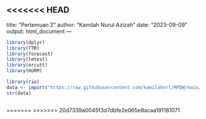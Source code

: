 <<<<<<< HEAD
---
title: "Pertemuan 2"
author: "Kamilah Nurul Azizah"
date: "2023-09-09"
output: html_document
---

```r
library(dplyr)
library(TTR)
library(forecast)
library(lmtest)
library(orcutt)
library(HoRM)
```

```r
library(rio)
data <- import("https://raw.githubusercontent.com/kamilahnrl/MPDW/main/Pertemuan%202/data%202.csv")
str(data)
```

```r

```
=======
>>>>>>> 20d7339a0045f3d7dbfe2e065e8acaa191181071

